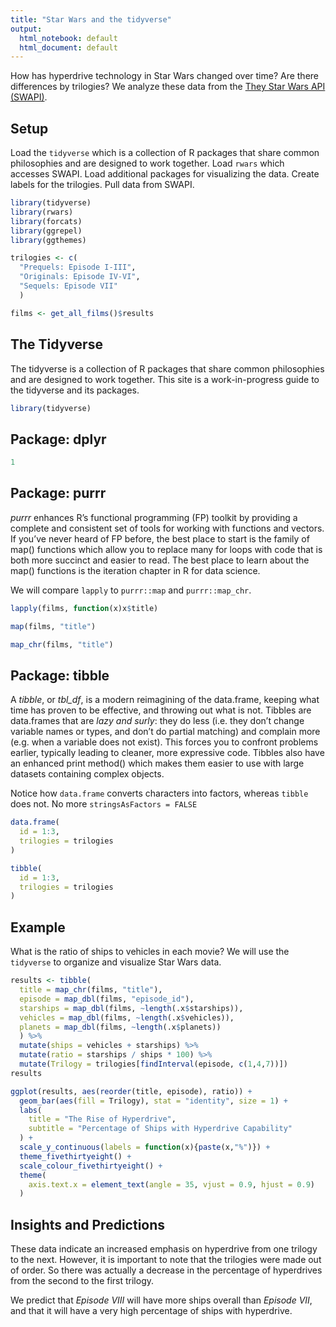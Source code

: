 ```yaml
---
title: "Star Wars and the tidyverse"
output:
  html_notebook: default
  html_document: default
---
```


How has hyperdrive technology in Star Wars changed over time? Are there differences by trilogies? We analyze these data from the [They Star Wars API (SWAPI)](http://swapi.co/).

## Setup

Load the `tidyverse` which is a collection of R packages that share common philosophies and are designed to work together. Load `rwars` which accesses SWAPI. Load additional packages for visualizing the data. Create labels for the trilogies. Pull data from SWAPI.

```r
library(tidyverse)
library(rwars)
library(forcats)
library(ggrepel)
library(ggthemes)

trilogies <- c(
  "Prequels: Episode I-III", 
  "Originals: Episode IV-VI", 
  "Sequels: Episode VII"
  )

films <- get_all_films()$results
```

## The Tidyverse

The tidyverse is a collection of R packages that share common philosophies and are designed to work together. This site is a work-in-progress guide to the tidyverse and its packages.

```r
library(tidyverse)
```
 
## Package: dplyr

```r
1
```

## Package: purrr 
 
*purrr* enhances R’s functional programming (FP) toolkit by providing a complete and consistent set of tools for working with functions and vectors. If you’ve never heard of FP before, the best place to start is the family of map() functions which allow you to replace many for loops with code that is both more succinct and easier to read. The best place to learn about the map() functions is the iteration chapter in R for data science.

We will compare `lapply` to `purrr::map` and `purrr::map_chr`.

```r
lapply(films, function(x)x$title)
```

```r
map(films, "title")
```

```r
map_chr(films, "title")
```

## Package: tibble

A *tibble*, or *tbl_df*, is a modern reimagining of the data.frame, keeping what time has proven to be effective, and throwing out what is not. Tibbles are data.frames that are *lazy and surly*: they do less (i.e. they don’t change variable names or types, and don’t do partial matching) and complain more (e.g. when a variable does not exist). This forces you to confront problems earlier, typically leading to cleaner, more expressive code. Tibbles also have an enhanced print method() which makes them easier to use with large datasets containing complex objects.  

Notice how `data.frame` converts characters into factors, whereas `tibble` does not. No more `stringsAsFactors = FALSE` 


```r
data.frame(
  id = 1:3,
  trilogies = trilogies
)
```


```r
tibble(
  id = 1:3,
  trilogies = trilogies
)
```

## Example

What is the ratio of ships to vehicles in each movie? We will use the `tidyverse` to organize and visualize Star Wars data.

```r
results <- tibble(
  title = map_chr(films, "title"),
  episode = map_dbl(films, "episode_id"),
  starships = map_dbl(films, ~length(.x$starships)),
  vehicles = map_dbl(films, ~length(.x$vehicles)),
  planets = map_dbl(films, ~length(.x$planets))
  ) %>%
  mutate(ships = vehicles + starships) %>%
  mutate(ratio = starships / ships * 100) %>% 
  mutate(Trilogy = trilogies[findInterval(episode, c(1,4,7))])
results
```

```r
ggplot(results, aes(reorder(title, episode), ratio)) + 
  geom_bar(aes(fill = Trilogy), stat = "identity", size = 1) +
  labs(
    title = "The Rise of Hyperdrive",
    subtitle = "Percentage of Ships with Hyperdrive Capability"
  ) +
  scale_y_continuous(labels = function(x){paste(x,"%")}) +
  theme_fivethirtyeight() +
  scale_colour_fivethirtyeight() +
  theme(
    axis.text.x = element_text(angle = 35, vjust = 0.9, hjust = 0.9)
  )
```

## Insights and Predictions

These data indicate an increased emphasis on hyperdrive from one trilogy to the next. However, it is important to note that the trilogies were made out of order. So there was actually a decrease in the percentage of hyperdrives from the second to the first trilogy. 

We predict that *Episode VIII* will have more ships overall than *Episode VII*, and that it will have a very high percentage of ships with hyperdrive.
